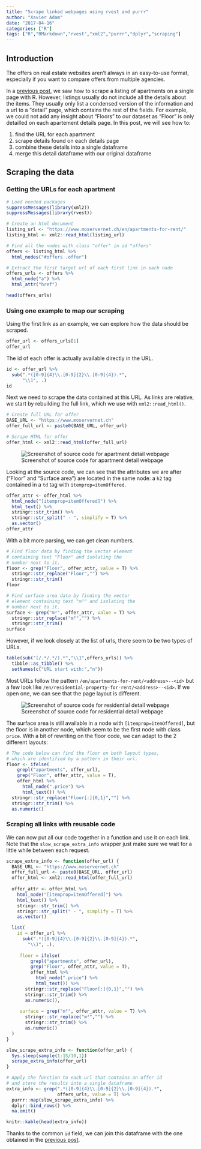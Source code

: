 ```yaml
---
title: "Scrape linked webpages using rvest and purrr"
author: "Xavier Adam"
date: "2017-04-16"
categories: ["R"]
tags: ["R","RMarkdown","rvest","xml2","purrr","dplyr","scraping"]
---    
```


## Introduction
The offers on real estate websites aren't always in an easy-to-use format, especially if you want to compare offers from multiple agencies.

In a [previous post](https://xvrdm.github.io/2017/03/31/scrape-a-list-of-rental-offers-using-rvest-and-purrr/), we saw how to scrape a listing of apartments on a single page with R. However, listings usually do not include all the details about the items. They usually only list a condensed version of the information and a url to a "detail" page, which contains the rest of the fields. For example, we could not add any insight about "Floors" to our dataset as "Floor" is only detailled on each apartement details page. In this post, we will see how to:

1. find the URL for each apartment
2. scrape details found on each details page
3. combine these details into a single dataframe
4. merge this detail dataframe with our original dataframe

## Scraping the data

### Getting the URLs for each apartment
```r
# Load needed packages
suppressMessages(library(xml2))
suppressMessages(library(rvest))
```
```r
# Create an html document
listing_url <- "https://www.moservernet.ch/en/apartments-for-rent/"
listing_html <- xml2::read_html(listing_url)

# Find all the nodes with class "offer" in id "offers"
offers <- listing_html %>%
  html_nodes("#offers .offer")

# Extract the first target url of each first link in each node
offers_urls <- offers %>%
  html_node("a") %>%
  html_attr("href")

head(offers_urls)
```

### Using one example to map our scraping
Using the first link as an example, we can explore how the data should be scraped. 

```r
offer_url <- offers_urls[1]
offer_url
```

The id of each offer is actually available directly in the URL.

```r
id <- offer_url %>%
  sub(".*([0-9]{4}\\.[0-9]{2}\\.[0-9]{4}).*",
      "\\1", .)
id
```

Next we need to scrape the data contained at this URL. As links are relative, we start by rebuilding the full link, which we use with `xml2::read_html()`.

```r
# Create full URL for offer
BASE_URL <- "https://www.moservernet.ch"
offer_full_url <- paste0(BASE_URL, offer_url)

# Scrape HTML for offer
offer_html <- xml2::read_html(offer_full_url)
```

![Screenshot of source code for apartment detail webpage](/img/1704161-scrsh-msrvrn-apartment-source.png)

Looking at the source code, we can see that the attributes we are after ("Floor" and "Surface area") are located in the same node: a `h2` tag contained in a `td` tag with `itemprop=itemOffered`.

```r
offer_attr <- offer_html %>%
  html_node("[itemprop=itemOffered]") %>%
  html_text() %>%
  stringr::str_trim() %>%
  stringr::str_split(" - ", simplify = T) %>%
  as.vector()
offer_attr
```

With a bit more parsing, we can get clean numbers.

```r
# Find floor data by finding the vector element
# containing text "Floor" and isolating the
# number next to it.
floor <- grep("Floor", offer_attr, value = T) %>%
  stringr::str_replace("Floor","") %>%
  stringr::str_trim()
floor
```
```r
# Find surface area data by finding the vector 
# element containing text "m²" and isolating the
# number next to it.
surface <- grep("m²", offer_attr, value = T) %>%
  stringr::str_replace("m²","") %>%
  stringr::str_trim()
surface
```

However, if we look closely at the list of urls, there seem to be two types of URLs.

```r
table(sub("(/.*/.*/).*","\\1",offers_urls)) %>%
  tibble::as_tibble() %>%
  setNames(c("URL start with:","n")) 
```

Most URLs follow the pattern `/en/apartments-for-rent/<address>--<id>` but a few look like  `/en/residential-property-for-rent/<address>--<id>`. If we open one, we can see that the page layout is different.

![Screenshot of source code for residential detail webpage](/img/1704161-scrsh-msrvrn-property-source.png)

The surface area is still available in a node with `[itemprop=itemOffered]`, but the floor is in another node, which seem to be the first node with class `price`. With a bit of rewriting on the floor code, we can adapt to the 2 different layouts:

```r
# The code below can find the floor on both layout types,
# which are identified by a pattern in their url.
floor <- ifelse(
    grepl("apartments", offer_url),
    grep("Floor", offer_attr, value = T),
    offer_html %>% 
      html_node(".price") %>%
      html_text()) %>%
  stringr::str_replace("Floor[:]{0,1}","") %>%
  stringr::str_trim() %>%
  as.numeric()
```

### Scraping all links with reusable code
We can now put all our code together in a function and use it on each link. Note that the `slow_scrape_extra_info` wrapper just make sure we wait for a little while between each request.

```r
scrape_extra_info <- function(offer_url) {
  BASE_URL <- "https://www.moservernet.ch"
  offer_full_url <- paste0(BASE_URL, offer_url)
  offer_html <- xml2::read_html(offer_full_url)
  
  offer_attr <- offer_html %>%
    html_node("[itemprop=itemOffered]") %>%
    html_text() %>%
    stringr::str_trim() %>%
    stringr::str_split(" - ", simplify = T) %>%
    as.vector()

  list(
    id = offer_url %>%
      sub(".*([0-9]{4}\\.[0-9]{2}\\.[0-9]{4}).*",
        "\\1", .),
    
     floor = ifelse(
         grepl("apartments", offer_url),
         grep("Floor", offer_attr, value = T),
         offer_html %>% 
           html_node(".price") %>%
           html_text()) %>%
       stringr::str_replace("Floor[:]{0,1}","") %>%
       stringr::str_trim() %>%
       as.numeric(),
  
     surface = grep("m²", offer_attr, value = T) %>%
       stringr::str_replace("m²","") %>%
       stringr::str_trim() %>%
       as.numeric()
  )
}

slow_scrape_extra_info <- function(offer_url) {
  Sys.sleep(sample(1:15/10,1))
  scrape_extra_info(offer_url)
}

# Apply the function to each url that contains an offer id
# and store the results into a single dataframe
extra_info <- grep(".*([0-9]{4}\\.[0-9]{2}\\.[0-9]{4}).*",
                   offers_urls, value = T) %>%
  purrr::map(slow_scrape_extra_info) %>%
  dplyr::bind_rows() %>%
  na.omit()

knitr::kable(head(extra_info))
```

Thanks to the common `id` field, we can join this dataframe with the one obtained in the [previous post](https://xvrdm.github.io/2017/03/31/scrape-a-list-of-rental-offers-using-rvest-and-purrr/).